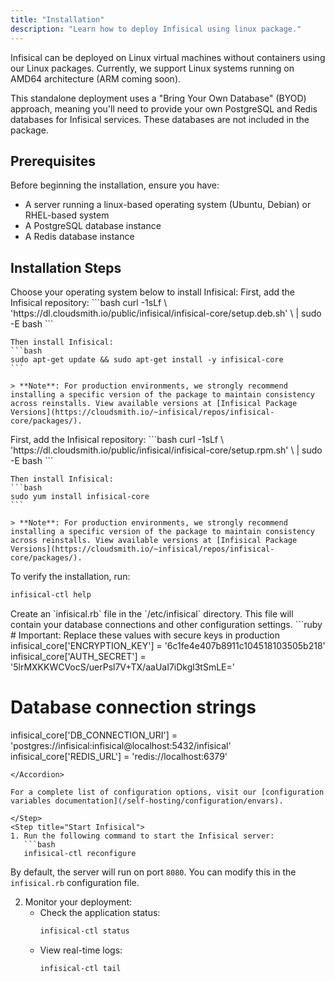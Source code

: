 ```yaml
---
title: "Installation"
description: "Learn how to deploy Infisical using linux package."
---
```


Infisical can be deployed on Linux virtual machines without containers using our Linux packages. Currently, we support Linux systems running on AMD64 architecture (ARM coming soon).

This standalone deployment uses a "Bring Your Own Database" (BYOD) approach, meaning you'll need to provide your own PostgreSQL and Redis databases for Infisical services. These databases are not included in the package.

## Prerequisites

Before beginning the installation, ensure you have:

- A server running a linux-based operating system (Ubuntu, Debian) or RHEL-based system
- A PostgreSQL database instance
- A Redis database instance

## Installation Steps

<Steps>
<Step title="Install the Infisical Package">
Choose your operating system below to install Infisical:

<Tabs>
  <Tab title="Debian/Ubuntu">
    First, add the Infisical repository:
    ```bash
    curl -1sLf \
    'https://dl.cloudsmith.io/public/infisical/infisical-core/setup.deb.sh' \
    | sudo -E bash
    ```

    Then install Infisical:
    ```bash
    sudo apt-get update && sudo apt-get install -y infisical-core
    ```

    > **Note**: For production environments, we strongly recommend installing a specific version of the package to maintain consistency across reinstalls. View available versions at [Infisical Package Versions](https://cloudsmith.io/~infisical/repos/infisical-core/packages/).

  </Tab>

  <Tab title="RedHat/CentOS/Amazon Linux">
    First, add the Infisical repository:
    ```bash
    curl -1sLf \
    'https://dl.cloudsmith.io/public/infisical/infisical-core/setup.rpm.sh' \
    | sudo -E bash
    ```

    Then install Infisical:
    ```bash
    sudo yum install infisical-core
    ```

    > **Note**: For production environments, we strongly recommend installing a specific version of the package to maintain consistency across reinstalls. View available versions at [Infisical Package Versions](https://cloudsmith.io/~infisical/repos/infisical-core/packages/).

  </Tab>
</Tabs>

To verify the installation, run:

```bash
infisical-ctl help
```

</Step>
<Step title="Create the Configuration File">
Create an `infisical.rb` file in the `/etc/infisical` directory. This file will contain your database connections and other configuration settings.

<Accordion title="Example Configuration">
```ruby
# Important: Replace these values with secure keys in production
infisical_core['ENCRYPTION_KEY'] = '6c1fe4e407b8911c104518103505b218'
infisical_core['AUTH_SECRET'] = '5lrMXKKWCVocS/uerPsl7V+TX/aaUaI7iDkgl3tSmLE='

# Database connection strings
infisical_core['DB_CONNECTION_URI'] = 'postgres://infisical:infisical@localhost:5432/infisical'
infisical_core['REDIS_URL'] = 'redis://localhost:6379'
```
</Accordion>

For a complete list of configuration options, visit our [configuration variables documentation](/self-hosting/configuration/envars).

</Step>
<Step title="Start Infisical">
1. Run the following command to start the Infisical server:
   ```bash
   infisical-ctl reconfigure
   ```
   By default, the server will run on port `8080`. You can modify this in the `infisical.rb` configuration file.

2. Monitor your deployment:
   - Check the application status:
     ```bash
     infisical-ctl status
     ```
   - View real-time logs:
     ```bash
     infisical-ctl tail
     ```
</Step>
</Steps>
